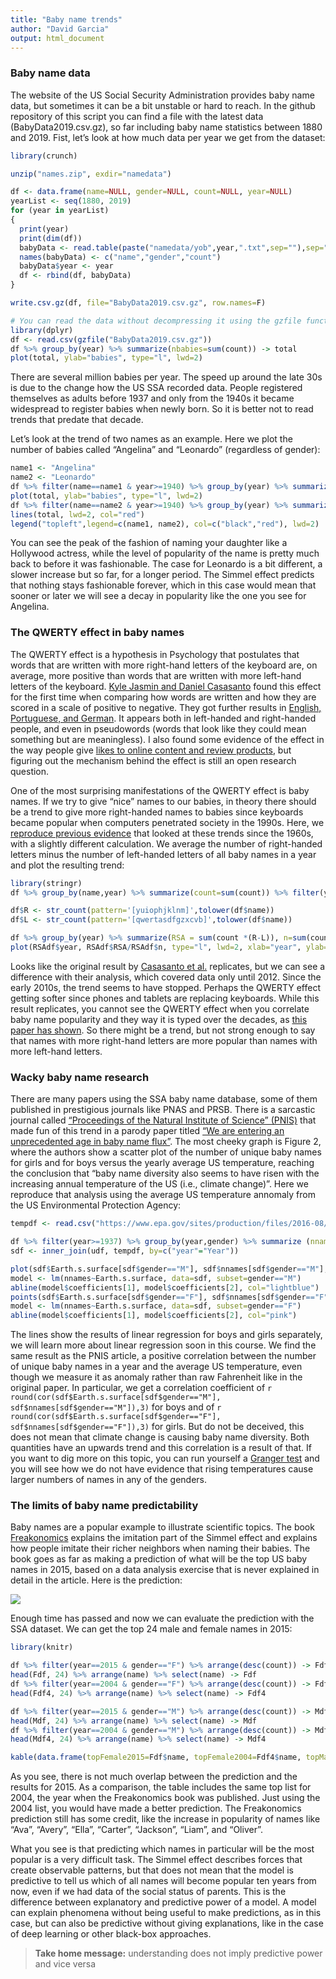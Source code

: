 ```yaml
---
title: "Baby name trends"
author: "David Garcia"
output: html_document
---
```




### Baby name data

The website of the US Social Security Administration provides baby name data, but sometimes it can be a bit unstable or hard to reach. In the github repository of this script you can find a file with the latest data (BabyData2019.csv.gz), so far including baby name statistics between 1880 and 2019. Fist, let's look at how much data per year we get from the dataset:

```r
library(crunch)

unzip("names.zip", exdir="namedata")

df <- data.frame(name=NULL, gender=NULL, count=NULL, year=NULL)
yearList <- seq(1880, 2019)
for (year in yearList)
{
  print(year)
  print(dim(df))
  babyData <- read.table(paste("namedata/yob",year,".txt",sep=""),sep=",", stringsAsFactors = FALSE)
  names(babyData) <- c("name","gender","count")
  babyData$year <- year
  df <- rbind(df, babyData)
}

write.csv.gz(df, file="BabyData2019.csv.gz", row.names=F)
```

```r
# You can read the data without decompressing it using the gzfile function. 
library(dplyr)
df <- read.csv(gzfile("BabyData2019.csv.gz"))
df %>% group_by(year) %>% summarize(nbabies=sum(count)) -> total
plot(total, ylab="babies", type="l", lwd=2)
```

There are several million babies per year. The speed up around the late 30s is due to the change how the US SSA recorded data. People registered themselves as adults before 1937 and only from the 1940s it became widespread to register babies when newly born. So it is better not to read trends that predate that decade.


Let's look at the trend of two names as an example. Here we plot the number of babies called "Angelina" and "Leonardo" (regardless of gender):

```r
name1 <- "Angelina"
name2 <- "Leonardo"
df %>% filter(name==name1 & year>=1940) %>% group_by(year) %>% summarize(nbabies=sum(count)) -> total
plot(total, ylab="babies", type="l", lwd=2)
df %>% filter(name==name2 & year>=1940) %>% group_by(year) %>% summarize(nbabies=sum(count)) -> total
lines(total, lwd=2, col="red")
legend("topleft",legend=c(name1, name2), col=c("black","red"), lwd=2)
```

You can see the peak of the fashion of naming your daughter like a Hollywood actress, while the level of popularity of the name is pretty much back to before it was fashionable. The case for Leonardo is a bit different, a slower increase but so far, for a longer period. The Simmel effect predicts that nothing stays fashionable forever, which in this case would mean that sooner or later we will see a decay in popularity like the one you see for Angelina. 

### The QWERTY effect in baby names

The QWERTY effect is a hypothesis in Psychology that postulates that words that are written with more right-hand letters of the keyboard are, on average, more positive than words that are written with more left-hand letters of the keyboard. [Kyle Jasmin and Daniel Casasanto](https://link.springer.com/article/10.3758/s13423-012-0229-7) found this effect for the first time when comparing how words are written and how they are scored in a scale of positive to negative. They got further results in [English, Portuguese, and German](https://www.casasanto.com/papers/CasasantoJasminBrookshireGijssels_CogSci_2014.pdf). It appears both in left-handed and right-handed people, and even in pseudowords (words that look like they could mean something but are meaningless). I also found some evidence of the effect in the way people give [likes to online content and review products](https://dl.acm.org/doi/10.1145/2872427.2883019), but figuring out the mechanism behind the effect is still an open research question.  

One of the most surprising manifestations of the QWERTY effect is baby names. If we try to give "nice" names to our babies, in theory there should be a trend to give more right-handed names to babies since keyboards became popular when computers penetrated society in the 1990s. Here, we [reproduce previous evidence](https://www.casasanto.com/papers/CasasantoJasminBrookshireGijssels_CogSci_2014.pdf) that looked at these trends since the 1960s, with a slightly different calculation. We average the number of right-handed letters minus the number of left-handed letters of all baby names in a year and plot the resulting trend:

```r
library(stringr)
df %>% group_by(name,year) %>% summarize(count=sum(count)) %>% filter(year>1960)-> ngdf

df$R <- str_count(pattern='[yuiophjklnm]',tolower(df$name))
df$L <- str_count(pattern='[qwertasdfgzxcvb]',tolower(df$name))

df %>% group_by(year) %>% summarize(RSA = sum(count *(R-L)), n=sum(count)) %>% filter(year>=1960)-> RSAdf
plot(RSAdf$year, RSAdf$RSA/RSAdf$n, type="l", lwd=2, xlab="year", ylab="mean RSA")
```

Looks like the original result by [Casasanto et al.](https://www.casasanto.com/papers/CasasantoJasminBrookshireGijssels_CogSci_2014.pdf) replicates, but we can see a difference with their analysis, which covered data only until 2012. Since the early 2010s, the trend seems to have stopped. Perhaps the QWERTY effect getting softer since phones and tablets are replacing keyboards. While this result replicates, you cannot see the QWERTY effect when you correlate baby name popularity and they way it is typed over the decades, as [this paper has shown](http://www.tandfonline.com/doi/abs/10.1179/0027773812Z.00000000039). So there might be a trend, but not strong enough to say that names with more right-hand letters are more popular than names with more left-hand letters.

### Wacky baby name research

There are many papers using the SSA baby name database, some of them published in prestigious journals like PNAS and PRSB. There is a sarcastic journal called ["Proceedings of the Natural Institute of Science" (PNIS)](https://instsci.org/) that made fun of this trend in a parody paper titled ["We are entering an unprecedented age in baby name flux"](https://instsci.org/h7.html). The most cheeky graph is Figure 2, where the authors show a scatter plot of the number of unique baby names for girls and for boys versus the yearly average US temperature, reaching the conclusion that "baby name diversity also seems to have risen with the increasing annual temperature of the US (i.e., climate change)". Here we reproduce that analysis using the average US temperature annomaly from the US Environmental Protection Agency:

```r
tempdf <- read.csv("https://www.epa.gov/sites/production/files/2016-08/temperature_fig-1.csv", skip=6)

df %>% filter(year>=1937) %>% group_by(year,gender) %>% summarize (nnames=n()) -> udf
sdf <- inner_join(udf, tempdf, by=c("year"="Year"))

plot(sdf$Earth.s.surface[sdf$gender=="M"], sdf$nnames[sdf$gender=="M"], col="lightblue", pch=19, xlim=range(sdf$Earth.s.surface), ylim=range(sdf$nnames), ylab="Number of Unique Names", xlab="US temperature annomaly (Fahrenheit)")
model <- lm(nnames~Earth.s.surface, data=sdf, subset=gender=="M")
abline(model$coefficients[1], model$coefficients[2], col="lightblue")
points(sdf$Earth.s.surface[sdf$gender=="F"], sdf$nnames[sdf$gender=="F"], col="pink", pch=19)
model <- lm(nnames~Earth.s.surface, data=sdf, subset=gender=="F")
abline(model$coefficients[1], model$coefficients[2], col="pink")
```

The lines show the results of linear regression for boys and girls separately, we will learn more about linear regression soon in this course. We find the same result as the PNIS article, a positive correlation between the number of unique baby names in a year and the average US temperature, even though we measure it as anomaly rather than raw Fahrenheit like in the original paper. In particular, we get a correlation coefficient of ```r round(cor(sdf$Earth.s.surface[sdf$gender=="M"], sdf$nnames[sdf$gender=="M"]),3)``` for boys and of ```r round(cor(sdf$Earth.s.surface[sdf$gender=="F"], sdf$nnames[sdf$gender=="F"]),3)``` for girls. But do not be deceived, this does not mean that climate change is causing baby name diversity. Both quantities have an upwards trend and this correlation is a result of that. If you want to dig more on this topic, you can run yourself a [Granger test](https://en.wikipedia.org/wiki/Granger_causality) and you will see how we do not have evidence that rising temperatures cause larger numbers of names in any of the genders.

### The limits of baby name predictability

Baby names are a popular example to illustrate scientific topics. The book [Freakonomics](https://freakonomics.com/books/) explains the imitation part of the Simmel effect and explains how people imitate their richer neighbors when naming their babies. The book goes as far as making a prediction of what will be the top US baby names in 2015, based on a data analysis exercise that is never explained in detail in the article. Here is the prediction:

![](FreakonomicsPrediction.png)

Enough time has passed and now we can evaluate the prediction with the SSA dataset. We can get the top 24 male and female names in 2015:

```r
library(knitr)

df %>% filter(year==2015 & gender=="F") %>% arrange(desc(count)) -> Fdf
head(Fdf, 24) %>% arrange(name) %>% select(name) -> Fdf
df %>% filter(year==2004 & gender=="F") %>% arrange(desc(count)) -> Fdf4
head(Fdf4, 24) %>% arrange(name) %>% select(name) -> Fdf4

df %>% filter(year==2015 & gender=="M") %>% arrange(desc(count)) -> Mdf
head(Mdf, 24) %>% arrange(name) %>% select(name) -> Mdf
df %>% filter(year==2004 & gender=="M") %>% arrange(desc(count)) -> Mdf4
head(Mdf4, 24) %>% arrange(name) %>% select(name) -> Mdf4

kable(data.frame(topFemale2015=Fdf$name, topFemale2004=Fdf4$name, topMale2015=Mdf$name, topMale2004=Mdf4$name))
```

As you see, there is not much overlap between the prediction and the results for 2015. As a comparison, the table includes the same top list for 2004, the year when the Freakonomics book was published. Just using the 2004 list, you would have made a better prediction. The Freakonomics prediction still has some credit, like the increase in popularity of names like "Ava", "Avery", "Ella", "Carter", "Jackson", "Liam", and "Oliver".

What you see is that predicting which names in particular will be the most popular is a very difficult task. The Simmel effect describes forces that create observable patterns, but that does not mean that the model is predictive to tell us which of all names will become popular ten years from now, even if we had data of the social status of parents. This is the difference between explanatory and predictive power of a model. A model can explain phenomena without being useful to make predictions, as in this case, but can also be predictive without giving explanations, like in the case of deep learning or other black-box approaches.

> **Take home message:** understanding does not imply predictive power and vice versa



